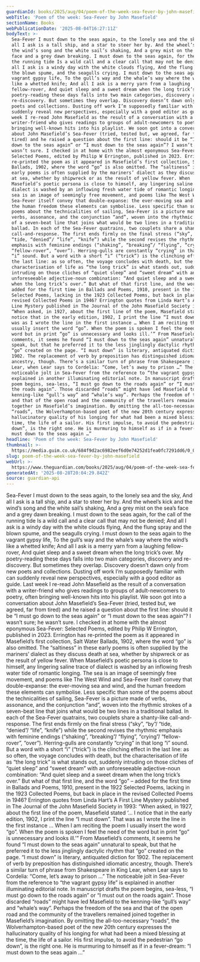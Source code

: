 ```yaml
---
guardianId: books/2025/aug/04/poem-of-the-week-sea-fever-by-john-masefield
webTitle: 'Poem of the week: Sea-Fever by John Masefield'
sectionName: Books
webPublicationDate: '2025-08-04T16:27:11Z'
bodyText: >-
  Sea-Fever I must down to the seas again, to the lonely sea and the sky, And
  all I ask is a tall ship, and a star to steer her by. And the wheel’s kick and
  the wind’s song and the white sail’s shaking, And a grey mist on the sea’s
  face and a grey dawn breaking. I must down to the seas again, for the call of
  the running tide Is a wild call and a clear call that may not be denied; And
  all I ask is a windy day with the white clouds flying, And the flung spray and
  the blown spume, and the seagulls crying. I must down to the seas again to the
  vagrant gypsy life, To the gull’s way and the whale’s way where the wind’s
  like a whetted knife; And all I ask is a merry yarn from a laughing
  fellow-rover, And quiet sleep and a sweet dream when the long trick’s over. My
  poetry-reading these days falls into two main categories, discovery and
  re-discovery. But sometimes they overlap. Discovery doesn’t dawn only from new
  poets and collections. Dusting off work I’m supposedly familiar with can
  suddenly reveal new perspectives, especially with a good editor as guide. Last
  week I re-read John Masefield as the result of a conversation with a
  writer-friend who gives readings to groups of adult-newcomers to poetry, often
  bringing well-known hits into his playlist. We soon got into a conversation
  about John Masefield’s Sea-Fever (tried, tested but, we agreed, far from
  tired) and he raised a question about the first line: should it be “I must go
  down to the seas again” or “I must down to the seas again”? I wasn’t sure; he
  wasn’t sure. I checked in at home with the almost eponymous Sea-Fever:
  Selected Poems, edited by Philip W Errington, published in 2023. Errington has
  re-printed the poem as it appeared in Masefield’s first collection, Salt Water
  Ballads, 1902, where the word “go” is also omitted. The “saltiness” in these
  early poems is often supplied by the mariners’ dialect as they discuss death
  at sea, whether by shipwreck or as the result of yellow fever. When
  Masefield’s poetic persona is close to himself, any lingering saline trace of
  dialect is washed by an inflowing fresh water tide of romantic longing. The
  sea is an image of seemingly free movement, and poems like The West Wind and
  Sea-Fever itself convey that double-expanse: the ever-moving sea and wind, and
  the human freedom these elements can symbolise. Less specific than some of the
  poems about the technicalities of sailing, Sea-Fever is a picture made of
  verbs, assonance, and the conjunction “and”, woven into the rhythmic strokes
  of a seven-beat line that joins what would be two lines in a traditional
  ballad. In each of the Sea-Fever quatrains, two couplets share a shanty-like
  call-and-response. The first ends firmly on the final stress (“sky”, “by”/
  “tide, “denied”/ “life”, “knife”) while the second revises the rhythmic
  emphasis with feminine endings (“shaking”, “breaking”/ “flying”, “crying”/
  “fellow-rover”, “over”). Herring-gulls are constantly “crying” in that long
  “i” sound. But a word with a short “i” (“trick”) is the clinching effect in
  the last line: as so often, the voyage concludes with death, but the
  characterisation of life as “the long trick” is what stands out, suddenly
  intruding on those cliches of “quiet sleep” and “sweet dream” with an
  unforeseeable adjective-noun combination: “And quiet sleep and a sweet dream
  when the long trick’s over.” But what of that first line, and the word “go” –
  added for the first time in Ballads and Poems, 1910, present in the 1922
  Selected Poems, lacking in the 1923 Collected Poems, but back in place in the
  revised Collected Poems in 1946? Errington quotes from Linda Hart’s A First
  Line Mystery published in The Journal of the John Masefield Society in 1993:
  “When asked, in 1927, about the first line of the poem, Masefield stated ‘… I
  notice that in the early edition, 1902, I print the line “I must down”. That
  was as I wrote the line in the first instance … When I am reciting the poem I
  usually insert the word “go”. When the poem is spoken I feel the need of the
  word but in print “go” is unnecessary and looks ill.’” From Masefield’s
  comments, it seems he found “I must down to the seas again” unnatural to
  speak, but that he preferred it to the less jinglingly dactylic rhythm that
  “go” created on the page. “I must down” is literary, antiquated diction for
  1902. The replacement of verb by preposition has distinguished idiomatic
  ancestry, though. There’s a similar turn of phrase from Shakespeare in King
  Lear, when Lear says to Cordelia: “Come, let’s away to prison …” The
  noticeable jolt in Sea-Fever from the reference to “the vagrant gypsy life” is
  explained in another illuminating editorial note. In manuscript drafts the
  poem begins, sea-less, “I must go down to the roads again” or “I must out on
  the roads again”. Those discarded “roads” might have led Masefield to the
  kenning-like “gull’s way” and “whale’s way”. Perhaps the freedom of the sea
  and that of the open road and the community of the travellers remained joined
  together in Masefield’s imagination. By omitting the all-too-necessary
  “roads”, the Wolverhampton-based poet of the new 20th century expresses the
  hallucinatory quality of his longing for what had been a mixed blessing at the
  time, the life of a sailor. His first impulse, to avoid the pedestrian “go
  down”, is the right one. He is murmuring to himself as if in a fever-dream: “I
  must down to the seas again …”
headline: 'Poem of the week: Sea-Fever by John Masefield'
thumbnail: >-
  https://media.guim.co.uk/684f9d2ac6982eef6d0e74252d1fea0fc7291dd6/0_0_4000_3200/500.png
slug: poem-of-the-week-sea-fever-by-john-masefield
webUrl: >-
  https://www.theguardian.com/books/2025/aug/04/poem-of-the-week-sea-fever-by-john-masefield
generatedAt: '2025-08-28T20:04:29.842Z'
source: guardian-api
---
```

Sea-Fever I must down to the seas again, to the lonely sea and the sky, And all I ask is a tall ship, and a star to steer her by. And the wheel’s kick and the wind’s song and the white sail’s shaking, And a grey mist on the sea’s face and a grey dawn breaking. I must down to the seas again, for the call of the running tide Is a wild call and a clear call that may not be denied; And all I ask is a windy day with the white clouds flying, And the flung spray and the blown spume, and the seagulls crying. I must down to the seas again to the vagrant gypsy life, To the gull’s way and the whale’s way where the wind’s like a whetted knife; And all I ask is a merry yarn from a laughing fellow-rover, And quiet sleep and a sweet dream when the long trick’s over. My poetry-reading these days falls into two main categories, discovery and re-discovery. But sometimes they overlap. Discovery doesn’t dawn only from new poets and collections. Dusting off work I’m supposedly familiar with can suddenly reveal new perspectives, especially with a good editor as guide. Last week I re-read John Masefield as the result of a conversation with a writer-friend who gives readings to groups of adult-newcomers to poetry, often bringing well-known hits into his playlist. We soon got into a conversation about John Masefield’s Sea-Fever (tried, tested but, we agreed, far from tired) and he raised a question about the first line: should it be “I must go down to the seas again” or “I must down to the seas again”? I wasn’t sure; he wasn’t sure. I checked in at home with the almost eponymous Sea-Fever: Selected Poems, edited by Philip W Errington, published in 2023. Errington has re-printed the poem as it appeared in Masefield’s first collection, Salt Water Ballads, 1902, where the word “go” is also omitted. The “saltiness” in these early poems is often supplied by the mariners’ dialect as they discuss death at sea, whether by shipwreck or as the result of yellow fever. When Masefield’s poetic persona is close to himself, any lingering saline trace of dialect is washed by an inflowing fresh water tide of romantic longing. The sea is an image of seemingly free movement, and poems like The West Wind and Sea-Fever itself convey that double-expanse: the ever-moving sea and wind, and the human freedom these elements can symbolise. Less specific than some of the poems about the technicalities of sailing, Sea-Fever is a picture made of verbs, assonance, and the conjunction “and”, woven into the rhythmic strokes of a seven-beat line that joins what would be two lines in a traditional ballad. In each of the Sea-Fever quatrains, two couplets share a shanty-like call-and-response. The first ends firmly on the final stress (“sky”, “by”/ “tide, “denied”/ “life”, “knife”) while the second revises the rhythmic emphasis with feminine endings (“shaking”, “breaking”/ “flying”, “crying”/ “fellow-rover”, “over”). Herring-gulls are constantly “crying” in that long “i” sound. But a word with a short “i” (“trick”) is the clinching effect in the last line: as so often, the voyage concludes with death, but the characterisation of life as “the long trick” is what stands out, suddenly intruding on those cliches of “quiet sleep” and “sweet dream” with an unforeseeable adjective-noun combination: “And quiet sleep and a sweet dream when the long trick’s over.” But what of that first line, and the word “go” – added for the first time in Ballads and Poems, 1910, present in the 1922 Selected Poems, lacking in the 1923 Collected Poems, but back in place in the revised Collected Poems in 1946? Errington quotes from Linda Hart’s A First Line Mystery published in The Journal of the John Masefield Society in 1993: “When asked, in 1927, about the first line of the poem, Masefield stated ‘… I notice that in the early edition, 1902, I print the line “I must down”. That was as I wrote the line in the first instance … When I am reciting the poem I usually insert the word “go”. When the poem is spoken I feel the need of the word but in print “go” is unnecessary and looks ill.’” From Masefield’s comments, it seems he found “I must down to the seas again” unnatural to speak, but that he preferred it to the less jinglingly dactylic rhythm that “go” created on the page. “I must down” is literary, antiquated diction for 1902. The replacement of verb by preposition has distinguished idiomatic ancestry, though. There’s a similar turn of phrase from Shakespeare in King Lear, when Lear says to Cordelia: “Come, let’s away to prison …” The noticeable jolt in Sea-Fever from the reference to “the vagrant gypsy life” is explained in another illuminating editorial note. In manuscript drafts the poem begins, sea-less, “I must go down to the roads again” or “I must out on the roads again”. Those discarded “roads” might have led Masefield to the kenning-like “gull’s way” and “whale’s way”. Perhaps the freedom of the sea and that of the open road and the community of the travellers remained joined together in Masefield’s imagination. By omitting the all-too-necessary “roads”, the Wolverhampton-based poet of the new 20th century expresses the hallucinatory quality of his longing for what had been a mixed blessing at the time, the life of a sailor. His first impulse, to avoid the pedestrian “go down”, is the right one. He is murmuring to himself as if in a fever-dream: “I must down to the seas again …”
